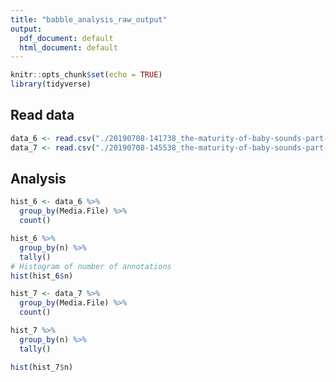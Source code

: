 ```yaml
---
title: "babble_analysis_raw_output"
output:
  pdf_document: default
  html_document: default
---
```


```r
knitr::opts_chunk$set(echo = TRUE)
library(tidyverse)
```



## Read data

```r
data_6 <- read.csv("./20190708-141738_the-maturity-of-baby-sounds-part-6_answers.csv", sep=';')
data_7 <- read.csv("./20190708-145538_the-maturity-of-baby-sounds-part-7_answers.csv", sep=';')
```


## Analysis

```r
hist_6 <- data_6 %>%
  group_by(Media.File) %>% 
  count()

hist_6 %>% 
  group_by(n) %>% 
  tally()
# Histogram of number of annotations
hist(hist_6$n)

hist_7 <- data_7 %>%
  group_by(Media.File) %>% 
  count()

hist_7 %>% 
  group_by(n) %>% 
  tally()

hist(hist_7$n)
  
```